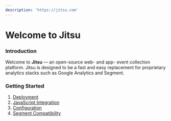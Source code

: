 ```yaml
---
description: 'https://jitsu.com'
---
```


# Welcome to Jitsu

### Introduction

Welcome to **Jitsu** — an open-source web- and app- event collection platform. Jitsu is designed to be a fast and easy replacement for proprietary analytics stacks such as Google Analytics and Segment.

### Getting Started

1. [Deployment](docs/deployment/)
2. [JavaScript Integration](docs/sending-data/js-sdk)
3. [Configuration](docs/configuration/)
4. [Segment Compatibility](docs/other-features/segment-compatibility)






